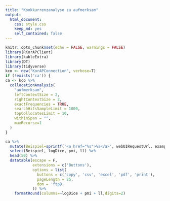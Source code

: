 ```yaml
---
title: "Kookkurrenzanalyse zu aufmerksam"
output:
  html_document:
    css: style.css
    keep_md: yes
    self_contained: false
---
```


```r
knitr::opts_chunk$set(echo = FALSE, warnings = FALSE)
library(RKorAPClient)
library(kableExtra)
library(DT)
library(tidyverse)
kco <- new("KorAPConnection", verbose=T)
if (!exists('ca')) {
ca <- kco %>%
  collocationAnalysis(
    "aufmerksam",
    leftContextSize = 2,
    rightContextSize = 2,
    exactFrequencies = TRUE,
    searchHitsSampleLimit = 1000,
    topCollocatesLimit = 10,
    withinSpan = "",
    maxRecurse=1
  )
}
```

```r
ca %>%
  mutate(Beispiel=sprintf('<a href="%s">%s</a>', webUIRequestUrl, example)) %>%
  select(Beispiel, logDice, pmi, ll) %>%
  head(50) %>%
  datatable(escape = F,
            extensions = c('Buttons'),
            options = list(
              buttons = c('copy', 'csv', 'excel', 'pdf', 'print'),
              pageLength = 25,
              dom = 'ftpB'
            )) %>%
    formatRound(columns=~logDice + pmi + ll,digits=2)
```
